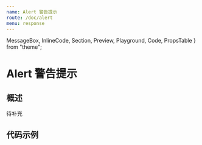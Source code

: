 ```yaml
---
name: Alert 警告提示
route: /doc/alert
menu: response
---
```


  MessageBox,
  InlineCode,
  Section,
  Preview,
  Playground,
  Code,
  PropsTable
} from "theme";

# Alert 警告提示

## 概述

待补充

## 代码示例

